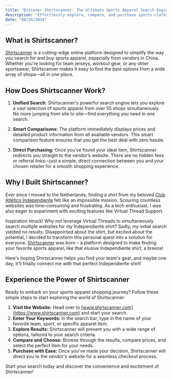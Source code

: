 ```yaml
---
title: "Discover Shirtscanner: The Ultimate Sports Apparel Search Engine in China"
description: "Effortlessly explore, compare, and purchase sports clothing from over 55 shops in China with Shirtscanner"
date: "08/24/2024"
---
```


## What is Shirtscanner?

[Shirtscanner](https://www.shirtscanner.com) is a cutting-edge online platform designed to simplify the way you search for and buy sports apparel, especially from vendors in China. Whether you're looking for team jerseys, workout gear, or any other sportswear, Shirtscanner makes it easy to find the best options from a wide array of shops—all in one place.

<Picture src={shirtscannerImage} alt="A screenshot of Shirtscanner's search page with results for the query Argentina" />

## How Does Shirtscanner Work?

1. **Unified Search:** Shirtscanner's powerful search engine lets you explore a vast selection of sports apparel from over 55 shops simultaneously. No more jumping from site to site—find everything you need in one search.

2. **Smart Comparisons:** The platform immediately displays prices and detailed product information from all available vendors. This smart comparison feature ensures that you get the best deal with zero hassle.

3. **Direct Purchasing:** Once you’ve found your ideal item, Shirtscanner redirects you straight to the vendor’s website. There are no hidden fees or referral links—just a simple, direct connection between you and your chosen retailer for a smooth shopping experience.

## Why I Built Shirtscanner?

Ever since I moved to the Netherlands, finding a shirt from my beloved [Club Atlético Independiente](https://en.wikipedia.org/wiki/Club_Atl%C3%A9tico_Independiente) felt like an impossible mission. Scouring countless websites was time-consuming and frustrating. As a tech enthusiast, I was also eager to experiment with exciting features like Virtual Thread Support.

Inspiration struck! Why not leverage Virtual Threads to simultaneously search multiple websites for my Independiente shirt? Sadly, my initial search yielded no results. Disappointed about the shirt, but excited about the potential, I decided to transform this personal quest into a solution for everyone. [Shirtscanner](https://www.shirtscanner.com) was born – a platform designed to make finding your favorite sports apparel, like that elusive Independiente shirt, a breeze!

Here's hoping Shirtscanner helps you find your team's gear, and maybe one day, it'll finally connect me with that perfect Independiente shirt!

## Experience the Power of Shirtscanner

Ready to embark on your sports apparel shopping journey? Follow these simple steps to start exploring the world of Shirtscanner:

1. **Visit the Website:** Head over to [www.shirtscanner.com](https://www.shirtscanner.com) and start your search.
2. **Enter Your Keywords:** In the search bar, type in the name of your favorite team, sport, or specific apparel item.
3. **Explore Results:** Shirtscanner will present you with a wide range of options, tailored to your search criteria.
4. **Compare and Choose:** Browse through the results, compare prices, and select the perfect item for your needs.
5. **Purchase with Ease:** Once you've made your decision, Shirtscanner will direct you to the vendor's website for a seamless checkout process.

Start your search today and discover the convenience and excitement of Shirtscanner!

